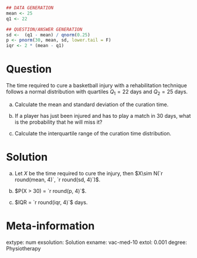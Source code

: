     
```r
## DATA GENERATION
mean <- 25
q1 <- 22

## QUESTION/ANSWER GENERATION
sd <-  (q1 - mean) / qnorm(0.25)
p <- pnorm(30, mean, sd, lower.tail = F)
iqr <- 2 * (mean - q1)
```

Question
========
The time required to cure a basketball injury with a rehabilitation technique follows a normal distribution with quartiles $Q_1 = 22$ days and $Q_2 = 25$ days.

a. Calculate the mean and standard deviation of the curation time.

a. If a player has just been injured and has to play a match in 30 days, what is the probability that he will miss it?

a. Calculate the interquartile range of the curation time distribution.

Solution
========

a. Let $X$ be the time required to cure the injury, then $X\sim N(`r round(mean, 4)`, `r round(sd, 4)`)$.

a. $P(X > 30) = `r round(p, 4)`$.

a. $IQR = `r round(iqr, 4)`$ days.

Meta-information 
================
extype: num
exsolution: Solution
exname: vac-med-10
extol: 0.001
degree: Physiotherapy
 
